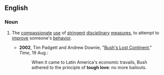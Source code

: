 ==English==
{{wikipedia}}

===Noun===
{{en-noun|-|sg=[[tough]] [[love]]}}

#{{idiom}} The [[compassionate]] [[use]] of [[stringent]] [[disciplinary]] [[measure]]s, to attempt to [[improve]] someone's [[behavior]].
#*'''2002''',  Tim Padgett and Andrew Downie, "[http://www.time.com/time/magazine/article/0,9171,1003043,00.html Bush's Lost Continent]," ''Time'', 19 Aug.:
#*:When it came to Latin America's economic travails, Bush adhered to the principle of '''tough love''': no more bailouts.